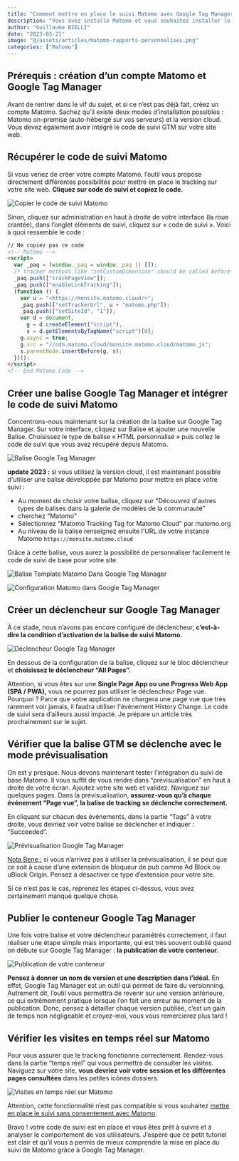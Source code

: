 ```yaml
---
title: "Comment mettre en place le suivi Matomo avec Google Tag Manager ?"
description: "Vous avez installé Matomo et vous souhaitez installer le code de suivi Matomo sur votre site grâce à Google Tag Manager, découvrez toutes les étapes."
author: "Guillaume BIELLI"
date: "2023-03-21"
image: "@/assets/articles/matomo-rapports-personnalises.png"
categories: ["Matomo"]
---
```



## Prérequis : création d’un compte Matomo et Google Tag Manager

Avant de rentrer dans le vif du sujet, et si ce n’est pas déjà fait, créez un compte Matomo. Sachez qu’il existe deux modes d’installation possibles : Matomo on-premise (auto-hébergé sur vos serveurs) et la version cloud. Vous devez également avoir intégré le code de suivi GTM sur votre site web.

## Récupérer le code de suivi Matomo

Si vous venez de créer votre compte Matomo, l’outil vous propose directement différentes possibilités pour mettre en place le tracking sur votre site web. **Cliquez sur code de suivi et copiez le code.**

<Image src={codeMatomo} alt="Copier le code de suivi Matomo" />

Sinon, cliquez sur administration en haut à droite de votre interface (la roue crantée), dans l’onglet éléments de suivi, cliquez sur « code de suivi ». Voici à quoi ressemble le code :

```html
// Ne copiez pas ce code
<!-- Matomo -->
<script>
  var _paq = (window._paq = window._paq || []);
  /* tracker methods like "setCustomDimension" should be called before "trackPageView" */
  _paq.push(["trackPageView"]);
  _paq.push(["enableLinkTracking"]);
  (function () {
    var u = "<https://monsite.matomo.cloud/>";
    _paq.push(["setTrackerUrl", u + "matomo.php"]);
    _paq.push(["setSiteId", "1"]);
    var d = document,
      g = d.createElement("script"),
      s = d.getElementsByTagName("script")[0];
    g.async = true;
    g.src = "//cdn.matomo.cloud/monsite.matomo.cloud/matomo.js";
    s.parentNode.insertBefore(g, s);
  })();
</script>
<!-- End Matomo Code -->
```

## Créer une balise Google Tag Manager et intégrer le code de suivi Matomo

Concentrons-nous maintenant sur la création de la balise sur Google Tag Manager. Sur votre interface, cliquez sur Balise et ajouter une nouvelle Balise. Choisissez le type de balise « HTML personnalisé » puis collez le code de suivi que vous avez récupéré depuis Matomo.

<Image src={tagHtml} alt="Balise Google Tag Manager" />

**update 2023 :** si vous utilisez la version cloud, il est maintenant possible d'utiliser une balise développée par Matomo pour mettre en place votre suivi :

- Au moment de choisir votre balise, cliquez sur "Découvrez d'autres types de balises dans la galerie de modèles de la communauté"
- cherchez "Matomo"
- Sélectionnez "Matomo Tracking Tag for Matomo Cloud" par matomo.org
- Au niveau de la balise renseignez ensuite l'URL de votre instance Matomo `https://monsite.matomo.cloud`

Grâce à cette balise, vous aurez la possibilité de personnaliser facilement le code de suivi de base pour votre site.

![Balise Template Matomo Dans Google Tag Manager](/src/assets/articles/balise-template-matomo.png)

![Configuration Matomo dans Google Tag Manager](/src/assets/articles/configuration-balise-matomo.png)

## Créer un déclencheur sur Google Tag Manager

À ce stade, nous n’avons pas encore configuré de déclencheur, **c’est-à-dire la condition d’activation de la balise de suivi Matomo.**

<Image src={declencheur} alt="Déclencheur Google Tag Manager" />

En dessous de la configuration de la balise, cliquez sur le bloc déclencheur et **choisissez le déclencheur “All Pages”.**

Attention, si vous êtes sur une **Single Page App ou une Progress Web App (SPA / PWA),** vous ne pourrez pas utiliser le déclencheur Page vue. Pourquoi ? Parce que votre application ne chargera une page vue que très rarement voir jamais, il faudra utiliser l'événement History Change. Le code de suivi sera d’ailleurs aussi impacté. Je prépare un article très prochainement sur le sujet.

## Vérifier que la balise GTM se déclenche avec le mode prévisualisation

On est y presque. Nous devons maintenant tester l’intégration du suivi de base Matomo. Il vous suffit de vous rendre dans “prévisualisation” en haut à droite de votre écran. Ajoutez votre site web et validez. Naviguez sur quelques pages. Dans la prévisualisation, **assurez-vous qu’à chaque événement “Page vue”, la balise de tracking se déclenche correctement.**

En cliquant sur chacun des événements, dans la partie “Tags” à votre droite, vous devriez voir votre balise se déclencher et indiquer : “Succeeded”.

<Image src={matomoSucceeded} alt="Prévisualisation Google Tag Manager" />

<u>Nota Bene :</u> si vous n’arrivez pas à utiliser la prévisualisation, il se peut
que ce soit à cause d’une extension de bloqueur de pub comme Ad Block ou uBlock Origin.
Pensez à désactiver ce type d’extension pour votre site.

Si ce n’est pas le cas, reprenez les étapes ci-dessus, vous avez certainement manqué quelque chose.

## Publier le conteneur Google Tag Manager

Une fois votre balise et votre déclencheur paramétrés correctement, il faut réaliser une étape simple mais importante, qui est très souvent oublié quand on débute sur Google Tag Manager : **la publication de votre conteneur.**

<Image src={publicationConteneur} alt="Publication de votre conteneur" />

**Pensez à donner un nom de version et une description dans l’idéal.** En effet, Google Tag Manager est un outil qui permet de faire du versionning. Autrement dit, l’outil vous permettra de revenir sur une version antérieure, ce qui extrêmement pratique lorsque l’on fait une erreur au moment de la publication. Donc, pensez à détailler chaque version publiée, c’est un gain de temps non négligeable et croyez-moi, vous vous remercierez plus tard !

## Vérifier les visites en temps réel sur Matomo

Pour vous assurer que le tracking fonctionne correctement. Rendez-vous dans la partie “temps réel” qui vous permettra de consulter les visites. Naviguez sur votre site, **vous devriez voir votre session et les différentes pages consultées** dans les petites icônes dossiers.

<Image src={visiteTempsReel} alt="Visites en temps réel sur Matomo" />

Attention, cette fonctionnalité n’est pas compatible si vous souhaitez [mettre en place le suivi sans consentement avec Matomo](/blog/tout-savoir-sur-les-rapports-personnalises-matomo).

Bravo ! votre code de suivi est en place et vous êtes prêt à suivre et à analyser le comportement de vos utilisateurs. J’espère que ce petit tutoriel est clair et qu’il vous a permis de mieux comprendre la mise en place du suivi de Matomo grâce à Google Tag Manager.
